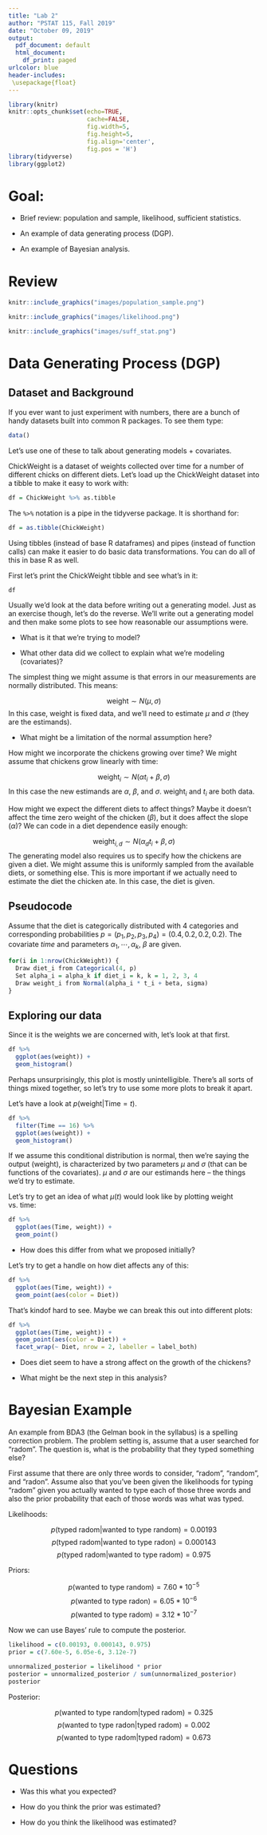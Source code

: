 ```yaml
---
title: "Lab 2"
author: "PSTAT 115, Fall 2019"
date: "October 09, 2019"
output:
  pdf_document: default
  html_document:
    df_print: paged
urlcolor: blue
header-includes:
 \usepackage{float}
---
```


```r
library(knitr)
knitr::opts_chunk$set(echo=TRUE, 
                      cache=FALSE, 
                      fig.width=5, 
                      fig.height=5,
                      fig.align='center',
                      fig.pos = 'H')
library(tidyverse)
library(ggplot2)
```



# Goal:

- Brief review: population and sample, likelihood, sufficient statistics.

- An example of data generating process (DGP).

- An example of Bayesian analysis.

# Review


```r
knitr::include_graphics("images/population_sample.png")
```


```r
knitr::include_graphics("images/likelihood.png")
```

```r
knitr::include_graphics("images/suff_stat.png")
```


# Data Generating Process (DGP)

## Dataset and Background
  If you ever want to just experiment with numbers, there are a bunch of handy datasets built into common R packages. To see them type:
  
```r
data()
```

Let's use one of these to talk about generating models + covariates.
 
ChickWeight is a dataset of weights collected over time for a number of different chicks on different diets. Let's load up the ChickWeight dataset into a tibble to make it easy to work with:

```r
df = ChickWeight %>% as.tibble
```

The ```%>%``` notation is a pipe in the tidyverse package. It is shorthand for:
  
```r
df = as.tibble(ChickWeight)
```

Using tibbles (instead of base R dataframes) and pipes (instead of function calls) can make it easier to do basic data transformations. You can do all of this in base R as well.

First let's print the ChickWeight tibble and see what's in it:

```r
df
```

Usually we'd look at the data before writing out a generating model. Just as an exercise though, let's do the reverse. We'll write out a generating model and then make some plots to see how reasonable our assumptions were.

* What is it that we're trying to model?

* What other data did we collect to explain what we're modeling (covariates)?

The simplest thing we might assume is that errors in our measurements are normally distributed. This means:

$$\text{weight} \sim N(\mu, \sigma)$$
In this case, weight is fixed data, and we'll need to estimate $\mu$ and $\sigma$ (they are the estimands).

* What might be a limitation of the normal assumption here?

How might we incorporate the chickens growing over time? We might assume that chickens grow linearly with time:

$$\text{weight}_i \sim N(\alpha t_i + \beta, \sigma)$$
In this case the new estimands are $\alpha$, $\beta$, and $\sigma$. $\text{weight}_i$ and $t_i$ are both data.

How might we expect the different diets to affect things? Maybe it doesn't affect the time zero weight of the chicken ($\beta$), but it does affect the slope ($\alpha$)? We can code in a diet dependence easily enough:

$$\text{weight}_{i, d} \sim N(\alpha_d t_i + \beta, \sigma)$$
The generating model also requires us to specify how the chickens are given a diet. We might assume this is uniformly sampled from the available diets, or something else. This is more important if we actually need to estimate the diet the chicken ate. In this case, the diet is given.

## Pseudocode

Assume that the diet is categorically distributed with 4 categories and corresponding probabilities $p = (p_1, p_2, p_3, p_4) = (0.4, 0.2, 0.2, 0.2)$. The covariate *time* and parameters $\alpha_1, \cdots, \alpha_k$, $\beta$ are given.

```r
for(i in 1:nrow(ChickWeight)) {
  Draw diet_i from Categorical(4, p)
  Set alpha_i = alpha_k if diet_i = k, k = 1, 2, 3, 4
  Draw weight_i from Normal(alpha_i * t_i + beta, sigma)
}
```

## Exploring our data

Since it is the weights we are concerned with, let's look at that first.

```r
df %>%
  ggplot(aes(weight)) +
  geom_histogram()
```
Perhaps unsurprisingly, this plot is mostly unintelligible. There's all sorts of things mixed together, so let's try to use some more plots to break it apart.

Let's have a look at $p(\text{weight} | \text{Time} = t)$.

```r
df %>%
  filter(Time == 16) %>%
  ggplot(aes(weight)) +
  geom_histogram()
```

If we assume this conditional distribution is normal, then we're saying the output (weight), is characterized by two parameters $\mu$ and $\sigma$ (that can be functions of the covariates). $\mu$ and $\sigma$ are our estimands here -- the things we'd try to estimate.

Let's try to get an idea of what $\mu(t)$ would look like by plotting weight vs. time:

```r
df %>%
  ggplot(aes(Time, weight)) +
  geom_point()
```

* How does this differ from what we proposed initially?

Let's try to get a handle on how diet affects any of this:

```r
df %>%
  ggplot(aes(Time, weight)) +
  geom_point(aes(color = Diet))
```

That's kindof hard to see. Maybe we can break this out into different plots:

```r
df %>%
  ggplot(aes(Time, weight)) +
  geom_point(aes(color = Diet)) +
  facet_wrap(~ Diet, nrow = 2, labeller = label_both)
```

* Does diet seem to have a strong affect on the growth of the chickens?

* What might be the next step in this analysis?


# Bayesian Example

An example from BDA3 (the Gelman book in the syllabus) is a spelling correction problem. The problem setting is, assume that a user searched for "radom". The question is, what is the probability that they typed something else?

First assume that there are only three words to consider, "radom", "random", and "radon". Assume also that you've been given the likelihoods for typing "radom" given you actually wanted to type each of those three words and also the prior probability that each of those words was what was typed.

Likelihoods:

$$p(\text{typed radom} | \text{wanted to type random}) = 0.00193$$
$$p(\text{typed radom} | \text{wanted to type radon}) = 0.000143$$
$$p(\text{typed radom} | \text{wanted to type radom}) = 0.975$$

Priors:

$$p(\text{wanted to type random}) = 7.60 * 10^{-5}$$
$$p(\text{wanted to type radon}) = 6.05 * 10^{-6}$$
$$p(\text{wanted to type radom}) = 3.12 * 10^{-7}$$

Now we can use Bayes' rule to compute the posterior.

```r
likelihood = c(0.00193, 0.000143, 0.975)
prior = c(7.60e-5, 6.05e-6, 3.12e-7)

unnormalized_posterior = likelihood * prior
posterior = unnormalized_posterior / sum(unnormalized_posterior)
posterior
```

Posterior:

$$p(\text{wanted to type random} | \text{typed radom}) = 0.325$$
$$p(\text{wanted to type radon} | \text{typed radom}) = 0.002$$
$$p(\text{wanted to type radom} | \text{typed radom}) = 0.673$$

# Questions

- Was this what you expected?

- How do you think the prior was estimated?

- How do you think the likelihood was estimated?
























